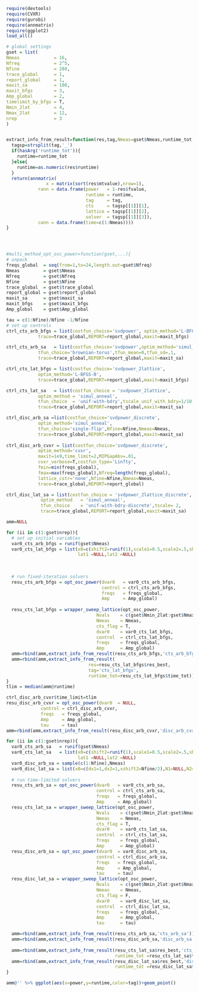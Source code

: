 ```r
require(devtools)
require(CVXR)
require(gurobi)
require(annmatrix)
require(ggplot2)
load_all()

# global settings
gset = list(
Nmeas             = 16,
Nfreq             = 2^5,
Nfine             = 288,
trace_global      = 1,
report_global     = 1,
maxit_sa          = 100,
maxit_bfgs        = 3, 
Amp_global        = 2,
timelimit_by_bfgs = T,
Nmin_2lat         = 4,
Nmax_2lat         = 12,
nrep              = 3
)


extract_info_from_result=function(res,tag,Nmeas=gset$Nmeas,runtime_tot,...){
  tagsp=strsplit(tag,'_')
  if(hasArg('runtime_tot')){
    runtime=runtime_tot
  }else{
    runtime=as.numeric(res$runtime)
  }
  return(annmatrix(
               x = matrix(sort(res$mtvalue),nrow=1),
            rann = data.frame(power   = 1-res$fvalue,
                              runtime = runtime,
                              tag     = tag,
                              cts     = tagsp[[1]][1],
                              lattice = tagsp[[1]][2],
                              solver  = tagsp[[1]][3]),
            cann = data.frame(time=c(1:Nmeas))))
}




#multi_method_opt_osc_power=function(gset,...){
# unpack
freqs_global  = seq(from=1,to=24,length.out=gset$Nfreq)
Nmeas         = gset$Nmeas
Nfreq         = gset$Nfreq
Nfine         = gset$Nfine        
trace_global  = gset$trace_global  
report_global = gset$report_global
maxit_sa      = gset$maxit_sa
maxit_bfgs    = gset$maxit_bfgs
Amp_global    = gset$Amp_global

tau = c(1:Nfine)/Nfine -1/Nfine
# set up controls
ctrl_cts_arb_bfgs = list(costfun_choice='svdpower', optim_method='L-BFGS-B',
            trace=trace_global,REPORT=report_global,maxit=maxit_bfgs)

ctrl_cts_arb_sa   = list(costfun_choice='svdpower',optim_method='simul_anneal',
            tfun_choice='brownian-torus',tfun_mean=0,tfun_sd=.1,
            trace=trace_global,REPORT=report_global,maxit=maxit_sa)

ctrl_cts_lat_bfgs = list(costfun_choice='svdpower_2lattice',
            optim_method='L-BFGS-B',
            trace=trace_global,REPORT=report_global,maxit=maxit_bfgs)

ctrl_cts_lat_sa   = list(costfun_choice = 'svdpower_2lattice',
            optim_method = 'simul_anneal',
            tfun_choice  = 'unif-with-bdry',tscale_unif_with_bdry=1/10,
            trace=trace_global,REPORT=report_global,maxit=maxit_sa)

ctrl_disc_arb_sa =list(costfun_choice='svdpower_discrete',
            optim_method='simul_anneal',
            tfun_choice='single-flip',Nfine=Nfine,Nmeas=Nmeas,
            trace=trace_global,REPORT=report_global,maxit=maxit_sa)
  
ctrl_disc_arb_cvxr = list(costfun_choice='svdpower_discrete',
            optim_method='cvxr',
            maxit=1e9,time_limit=2,MIPGapAbs=.01,
            cvxr_verbose=T,costfun_type='Linfty',
            fmin=min(freqs_global),
            fmax=max(freqs_global),Nfreq=length(freqs_global),
            lattice_cstr='none',Nfine=Nfine,Nmeas=Nmeas,
            trace=trace_global,REPORT=report_global)

ctrl_disc_lat_sa = list(costfun_choice = 'svdpower_2lattice_discrete',
             optim_method   = 'simul_anneal',
             tfun_choice    = 'unif-with-bdry-discrete',tscale= 2,
             trace=trace_global,REPORT=report_global,maxit=maxit_sa)

amm=NULL

for (ii in c(1:gset$nrep)){
  # set up initial variables
  var0_cts_arb_bfgs = runif(gset$Nmeas) 
  var0_cts_lat_bfgs = list(x0=c(shift2=runif(1),scale1=0.5,scale2=.5,shift1=0),
                           lat1 =NULL,lat2 =NULL) 
  
  
  
  # run fixed-iteration solvers
  resu_cts_arb_bfgs = opt_osc_power(dvar0   = var0_cts_arb_bfgs, 
                                    control = ctrl_cts_arb_bfgs,
                                    freqs   = freqs_global,
                                    Amp     = Amp_global)
  
  resu_cts_lat_bfgs = wrapper_sweep_lattice(opt_osc_power,
                                  Nvals    = c(gset$Nmin_2lat:gset$Nmax_2lat),
                                  Nmeas    = Nmeas,
                                  cts_flag = T,
                                  dvar0    = var0_cts_lat_bfgs,
                                  control  = ctrl_cts_lat_bfgs,
                                  freqs    = freqs_global,
                                  Amp      = Amp_global)  
  amm=rbind(amm,extract_info_from_result(resu_cts_arb_bfgs,'cts_arb_bfgs'))
  amm=rbind(amm,extract_info_from_result(
                               res=resu_cts_lat_bfgs$res_best,
                               tag='cts_lat_bfgs',
                               runtime_tot=resu_cts_lat_bfgs$time_tot))
}
tlim = median(amm@runtime)

ctrl_disc_arb_cvxr$time_limit=tlim
resu_disc_arb_cvxr = opt_osc_power(dvar0  = NULL,
             control = ctrl_disc_arb_cvxr,
             freqs   = freqs_global,
             Amp     = Amp_global,
             tau     = tau)
amm=rbind(amm,extract_info_from_result(resu_disc_arb_cvxr,'disc_arb_cvxr'))

for (ii in c(1:gset$nrep)){
  var0_cts_arb_sa   = runif(gset$Nmeas) 
  var0_cts_lat_sa   = list(x0=c(shift2=runif(1),scale1=0.5,scale2=.5,shift1=0),
                           lat1 =NULL,lat2 =NULL) 
  var0_disc_arb_sa = sample(c(1:Nfine),Nmeas) 
  var0_disc_lat_sa = list(x0=c(dx1=1,dx2=1,xshift2=Nfine/2),N1=NULL,N2=NULL)
  
  # run time-limited solvers
  resu_cts_arb_sa = opt_osc_power(dvar0   = var0_cts_arb_sa,
                                  control = ctrl_cts_arb_sa,
                                  freqs   = freqs_global,
                                  Amp     = Amp_global)
  resu_cts_lat_sa = wrapper_sweep_lattice(opt_osc_power,
                                  Nvals    = c(gset$Nmin_2lat:gset$Nmax_2lat),
                                  Nmeas    = Nmeas,
                                  cts_flag = T,
                                  dvar0    = var0_cts_lat_sa,
                                  control  = ctrl_cts_lat_sa,
                                  freqs    = freqs_global,
                                  Amp      = Amp_global) 
  resu_disc_arb_sa = opt_osc_power(dvar0  = var0_disc_arb_sa,
                                  control = ctrl_disc_arb_sa,
                                  freqs   = freqs_global,
                                  Amp     = Amp_global,
                                  tau     = tau)
  resu_disc_lat_sa = wrapper_sweep_lattice(opt_osc_power,
                                  Nvals    = c(gset$Nmin_2lat:gset$Nmax_2lat),
                                  Nmeas    = Nmeas,
                                  cts_flag = F,
                                  dvar0    = var0_disc_lat_sa,
                                  control  = ctrl_disc_lat_sa,
                                  freqs    = freqs_global,
                                  Amp      = Amp_global,
                                  tau      = tau)

  amm=rbind(amm,extract_info_from_result(resu_cts_arb_sa,'cts_arb_sa'))
  amm=rbind(amm,extract_info_from_result(resu_disc_arb_sa,'disc_arb_sa'))
  
  amm=rbind(amm,extract_info_from_result(resu_cts_lat_sa$res_best,'cts_lat_sa',
                                         runtime_tot =resu_cts_lat_sa$time_tot))
  amm=rbind(amm,extract_info_from_result(resu_disc_lat_sa$res_best,'disc_lat_sa',
                                         runtime_tot =resu_disc_lat_sa$time_tot))
}

amm@'' %>% ggplot(aes(x=power,y=runtime,color=tag))+geom_point() 

```